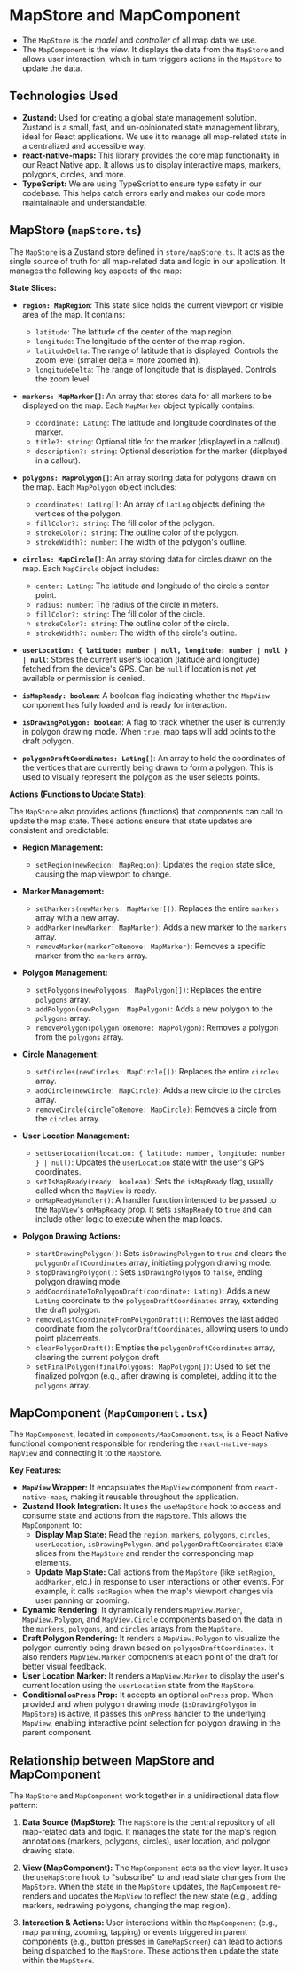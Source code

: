 # MapStore and MapComponent

- The `MapStore` is the _model_ and _controller_ of all map data we use.
- The `MapComponent` is the _view_. It displays the data from the `MapStore` and
  allows user interaction, which in turn triggers actions in the `MapStore` to
  update the data.

## Technologies Used

- **Zustand:** Used for creating a global state management solution. Zustand is
  a small, fast, and un-opinionated state management library, ideal for React
  applications. We use it to manage all map-related state in a centralized and
  accessible way.
- **react-native-maps:** This library provides the core map functionality in our
  React Native app. It allows us to display interactive maps, markers, polygons,
  circles, and more.
- **TypeScript:** We are using TypeScript to ensure type safety in our codebase.
  This helps catch errors early and makes our code more maintainable and
  understandable.

## MapStore (`mapStore.ts`)

The `MapStore` is a Zustand store defined in `store/mapStore.ts`. It acts as the
single source of truth for all map-related data and logic in our application. It
manages the following key aspects of the map:

**State Slices:**

- **`region: MapRegion`**: This state slice holds the current viewport or
  visible area of the map. It contains:

  - `latitude`: The latitude of the center of the map region.
  - `longitude`: The longitude of the center of the map region.
  - `latitudeDelta`: The range of latitude that is displayed. Controls the zoom
    level (smaller delta = more zoomed in).
  - `longitudeDelta`: The range of longitude that is displayed. Controls the
    zoom level.

- **`markers: MapMarker[]`**: An array that stores data for all markers to be
  displayed on the map. Each `MapMarker` object typically contains:

  - `coordinate: LatLng`: The latitude and longitude coordinates of the marker.
  - `title?: string`: Optional title for the marker (displayed in a callout).
  - `description?: string`: Optional description for the marker (displayed in a
    callout).

- **`polygons: MapPolygon[]`**: An array storing data for polygons drawn on the
  map. Each `MapPolygon` object includes:

  - `coordinates: LatLng[]`: An array of `LatLng` objects defining the vertices
    of the polygon.
  - `fillColor?: string`: The fill color of the polygon.
  - `strokeColor?: string`: The outline color of the polygon.
  - `strokeWidth?: number`: The width of the polygon's outline.

- **`circles: MapCircle[]`**: An array storing data for circles drawn on the
  map. Each `MapCircle` object includes:

  - `center: LatLng`: The latitude and longitude of the circle's center point.
  - `radius: number`: The radius of the circle in meters.
  - `fillColor?: string`: The fill color of the circle.
  - `strokeColor?: string`: The outline color of the circle.
  - `strokeWidth?: number`: The width of the circle's outline.

- **`userLocation: { latitude: number | null, longitude: number | null } | null`**:
  Stores the current user's location (latitude and longitude) fetched from the
  device's GPS. Can be `null` if location is not yet available or permission is
  denied.

- **`isMapReady: boolean`**: A boolean flag indicating whether the `MapView`
  component has fully loaded and is ready for interaction.

- **`isDrawingPolygon: boolean`**: A flag to track whether the user is currently
  in polygon drawing mode. When `true`, map taps will add points to the draft
  polygon.

- **`polygonDraftCoordinates: LatLng[]`**: An array to hold the coordinates of
  the vertices that are currently being drawn to form a polygon. This is used to
  visually represent the polygon as the user selects points.

**Actions (Functions to Update State):**

The `MapStore` also provides actions (functions) that components can call to
update the map state. These actions ensure that state updates are consistent and
predictable:

- **Region Management:**

  - `setRegion(newRegion: MapRegion)`: Updates the `region` state slice, causing
    the map viewport to change.

- **Marker Management:**

  - `setMarkers(newMarkers: MapMarker[])`: Replaces the entire `markers` array
    with a new array.
  - `addMarker(newMarker: MapMarker)`: Adds a new marker to the `markers` array.
  - `removeMarker(markerToRemove: MapMarker)`: Removes a specific marker from
    the `markers` array.

- **Polygon Management:**

  - `setPolygons(newPolygons: MapPolygon[])`: Replaces the entire `polygons`
    array.
  - `addPolygon(newPolygon: MapPolygon)`: Adds a new polygon to the `polygons`
    array.
  - `removePolygon(polygonToRemove: MapPolygon)`: Removes a polygon from the
    `polygons` array.

- **Circle Management:**

  - `setCircles(newCircles: MapCircle[])`: Replaces the entire `circles` array.
  - `addCircle(newCircle: MapCircle)`: Adds a new circle to the `circles` array.
  - `removeCircle(circleToRemove: MapCircle)`: Removes a circle from the
    `circles` array.

- **User Location Management:**

  - `setUserLocation(location: { latitude: number, longitude: number } | null)`:
    Updates the `userLocation` state with the user's GPS coordinates.
  - `setIsMapReady(ready: boolean)`: Sets the `isMapReady` flag, usually called
    when the `MapView` is ready.
  - `onMapReadyHandler()`: A handler function intended to be passed to the
    `MapView`'s `onMapReady` prop. It sets `isMapReady` to `true` and can
    include other logic to execute when the map loads.

- **Polygon Drawing Actions:**
  - `startDrawingPolygon()`: Sets `isDrawingPolygon` to `true` and clears the
    `polygonDraftCoordinates` array, initiating polygon drawing mode.
  - `stopDrawingPolygon()`: Sets `isDrawingPolygon` to `false`, ending polygon
    drawing mode.
  - `addCoordinateToPolygonDraft(coordinate: LatLng)`: Adds a new `LatLng`
    coordinate to the `polygonDraftCoordinates` array, extending the draft
    polygon.
  - `removeLastCoordinateFromPolygonDraft()`: Removes the last added coordinate
    from the `polygonDraftCoordinates`, allowing users to undo point placements.
  - `clearPolygonDraft()`: Empties the `polygonDraftCoordinates` array, clearing
    the current polygon draft.
  - `setFinalPolygon(finalPolygons: MapPolygon[])`: Used to set the finalized
    polygon (e.g., after drawing is complete), adding it to the `polygons`
    array.

## MapComponent (`MapComponent.tsx`)

The `MapComponent`, located in `components/MapComponent.tsx`, is a React Native
functional component responsible for rendering the `react-native-maps` `MapView`
and connecting it to the `MapStore`.

**Key Features:**

- **`MapView` Wrapper:** It encapsulates the `MapView` component from
  `react-native-maps`, making it reusable throughout the application.
- **Zustand Hook Integration:** It uses the `useMapStore` hook to access and
  consume state and actions from the `MapStore`. This allows the `MapComponent`
  to:
  - **Display Map State:** Read the `region`, `markers`, `polygons`, `circles`,
    `userLocation`, `isDrawingPolygon`, and `polygonDraftCoordinates` state
    slices from the `MapStore` and render the corresponding map elements.
  - **Update Map State:** Call actions from the `MapStore` (like `setRegion`,
    `addMarker`, etc.) in response to user interactions or other events. For
    example, it calls `setRegion` when the map's viewport changes via user
    panning or zooming.
- **Dynamic Rendering:** It dynamically renders `MapView.Marker`,
  `MapView.Polygon`, and `MapView.Circle` components based on the data in the
  `markers`, `polygons`, and `circles` arrays from the `MapStore`.
- **Draft Polygon Rendering:** It renders a `MapView.Polygon` to visualize the
  polygon currently being drawn based on `polygonDraftCoordinates`. It also
  renders `MapView.Marker` components at each point of the draft for better
  visual feedback.
- **User Location Marker:** It renders a `MapView.Marker` to display the user's
  current location using the `userLocation` state from the `MapStore`.
- **Conditional `onPress` Prop:** It accepts an optional `onPress` prop. When
  provided and when polygon drawing mode (`isDrawingPolygon` in `MapStore`) is
  active, it passes this `onPress` handler to the underlying `MapView`, enabling
  interactive point selection for polygon drawing in the parent component.

## Relationship between MapStore and MapComponent

The `MapStore` and `MapComponent` work together in a unidirectional data flow
pattern:

1.  **Data Source (MapStore):** The `MapStore` is the central repository of all
    map-related data and logic. It manages the state for the map's region,
    annotations (markers, polygons, circles), user location, and polygon drawing
    state.

2.  **View (MapComponent):** The `MapComponent` acts as the view layer. It uses
    the `useMapStore` hook to "subscribe" to and read state changes from the
    `MapStore`. When the state in the `MapStore` updates, the `MapComponent`
    re-renders and updates the `MapView` to reflect the new state (e.g., adding
    markers, redrawing polygons, changing the map region).

3.  **Interaction & Actions:** User interactions within the `MapComponent`
    (e.g., map panning, zooming, tapping) or events triggered in parent
    components (e.g., button presses in `GameMapScreen`) can lead to actions
    being dispatched to the `MapStore`. These actions then update the state
    within the `MapStore`.
